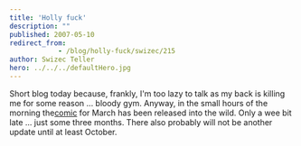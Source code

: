 ```yaml
---
title: 'Holly fuck'
description: ""
published: 2007-05-10
redirect_from: 
            - /blog/holly-fuck/swizec/215
author: Swizec Teller
hero: ../../../defaultHero.jpg
---
```

Short blog today because, frankly, I'm too lazy to talk as my back is killing me for some reason ... bloody gym. Anyway, in the small hours of the morning the[comic](http://swizec.com/index.php/mode=show_comics/comic=7) for March has been released into the wild. Only a wee bit late ... just some three months. There also probably will not be another update until at least October.
